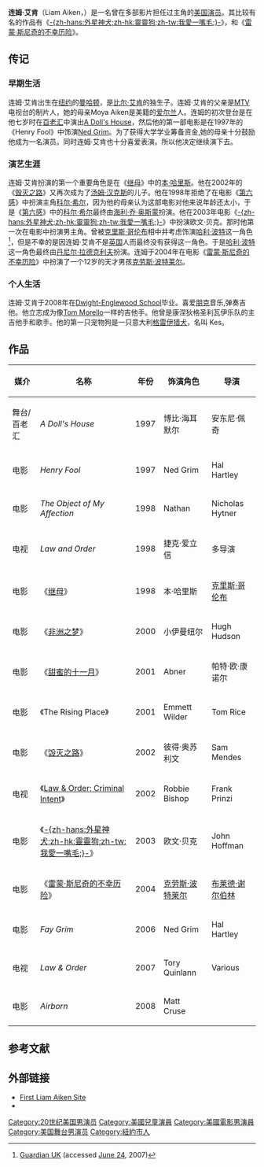 {{藝人
| 姓名 = 连姆·艾肯<br>{{lang|en|Liam Aiken}}
| 類型 = 男演員
| 圖片 = Liamaiken.jpg
| 圖片尺寸 = 150px
| 圖片簡介 = Liam Aiken在Fay Grim纽约首映礼上
| 原名 = Liam Padraic Aiken
| 外文名 = 
| 外文 = 
| 英文名 = Liam Aiken
| 綽號 = 
| 國籍 = {{USA}}
| 民族 =
| 籍貫 =
| 出生日期 = {{birth date and age|1990|1|7}}
| 出生地點 = {{USA}}[[纽约|纽约]]
| 逝世日期 =  
| 逝世地點 = 
| 星座 = 
| 職業 = [[演員|演員]]
| 語言 =  
| 三圍 = 
| 血型 =
| 身高 = 
| 體重 = 
| 教育程度 = 
| 宗教信仰 = 
| 配偶 =
| 音樂類型 = 
| 演奏樂器 = 
| 出身地 = 
| 出道作 = 
| 出道日期 = 1997年
| 代表作 = 《[[雷蒙·斯尼奇的不幸历险|雷蒙·斯尼奇的不幸历险]]》 中的 '''[[克劳斯·波特莱尔|克劳斯·波特莱尔]]'''
| 活躍年代 = 1997年至今
| 唱片公司 = 
| 經紀公司 =
| 網站 = 
| 相關團體 = 
| 獎項 = 
| IMDb = 0014582
| 現任成員 = 
| 過往成員 = 
| 音樂專輯 = 
| 電影 = 
| 電視節目 = 
| 舞臺劇 = 
| 書籍 = }}
'''连姆·艾肯'''（Liam Aiken，{{bd|1990年|1月7日||}}）是一名曾在多部影片担任过主角的[[美国演员|美国演员]]。其比较有名的作品有《[[外星神犬|-{zh-hans:外星神犬;zh-hk:靈靈狗;zh-tw:我愛一嘴毛;}-]]》，和《[[雷蒙·斯尼奇的不幸历险|雷蒙·斯尼奇的不幸历险]]》。

== 传记 ==
===早期生活===
连姆·艾肯出生在[[纽约|纽约]]的[[曼哈顿|曼哈顿]]，是[[比尔·艾肯|比尔·艾肯]]的独生子。连姆·艾肯的父亲是[[MTV|MTV]]电视台的制片人，她的母亲Moya Aiken是美籍的[[爱尔兰|爱尔兰]]人。连姆的初次登台是在他七岁时在[[百老汇|百老汇]]中演出[[A_Doll's_House|A Doll's House]]，然后他的第一部电影是在1997年的《Henry Fool》中饰演[[Ned_Grim|Ned Grim]]。为了获得大学学业筹备资金,她的母亲十分鼓励他成为一名演员。同时连姆·艾肯也十分喜爱表演。所以他决定继续演下去。

===演艺生涯===

连姆·艾肯扮演的第一个重要角色是在《[[继母(电影)|继母]]》中的[[本·哈里斯|本·哈里斯]]。他在2002年的《[[毁灭之路|毁灭之路]]》又再次成为了[[汤姆·汉克斯|汤姆·汉克斯]]的儿子。他在1998年拒绝了在电影《[[第六感_(电影)|第六感]]》中扮演主角[[科尔·希尔|科尔·希尔]]，因为他的母亲认为这部电影对他来说年龄还太小，于是《[[第六感_(电影)|第六感]]》中的[[科尔·希尔|科尔·希尔]]最终由[[海利·乔·奥斯蒙|海利·乔·奥斯蒙]]扮演。他在2003年电影《[[外星神犬|-{zh-hans:外星神犬;zh-hk:靈靈狗;zh-tw:我愛一嘴毛;}-]]》中扮演欧文·贝克。那时他第一次在电影中扮演男主角。曾被[[克里斯·哥伦布|克里斯·哥伦布]]相中并考虑饰演[[哈利·波特|哈利·波特]]这一角色<ref name="liam_aiken_harry_potter">[http://film.guardian.co.uk/harrypotter/news/0,,540822,00.html Guardian UK] {{Wayback|url=http://film.guardian.co.uk/harrypotter/news/0,,540822,00.html |date=20071014044829 }} (accessed [[June_24|June 24]], 2007)</ref>，但是不幸的是因连姆·艾肯不是[[英国|英国]]人而最终没有获得这一角色。于是[[哈利·波特|哈利·波特]]这一角色最终由[[丹尼尔·拉德克利夫|丹尼尔·拉德克利夫]]扮演。连姆于2004年在电影《[[雷蒙·斯尼奇的不幸历险|雷蒙·斯尼奇的不幸历险]]》中扮演了一个12岁的天才男孩[[克劳斯·波特莱尔|克劳斯·波特莱尔]]。

===个人生活===
连姆·艾肯于2008年在[[Dwight-Englewood_School|Dwight-Englewood School]]毕业。喜爱[[朋克|朋克]]音乐,弹奏吉他。他立志成为像[[Tom_Morello|Tom Morello]]一样的吉他手。他曾是康涅狄格圣利瓦伊乐队的主吉他手和歌手。他的第一只宠物狗是一只意大利[[格雷伊猎犬|格雷伊猎犬]]，名叫 Kes。

==作品==

{| class="wikitable"
|- bgcolor="#CCCCCC" align="center"
!媒介
!名称
!年份
!饰演角色
!导演
|-
| 舞台/百老汇
| ''A Doll's House''
| 1997
| 博比·海耳默尔
| 安东尼·佩奇
|-
| 电影
| ''Henry Fool''
| 1997
| Ned Grim
| Hal Hartley
|-
| 电影
| ''The Object of My  Affection''
| 1998
| Nathan
| Nicholas Hytner
|-
| 电视
| ''Law and Order''
| 1998
| 捷克·爱立信
| 多导演
|-
| 电影
| 《[[继母(电影)|继母]]》
| 1998
| 本·哈里斯
| [[克里斯·哥伦布|克里斯·哥伦布]]
|-
| 电影
| 《[[非洲之梦|非洲之梦]]》
| 2000
| 小伊曼纽尔
| Hugh Hudson
|-
| 电影
| 《[[甜蜜的十一月|甜蜜的十一月]]》
| 2001
| Abner
| 帕特·欧·康诺尔
|-
| 电影
| 《The Rising Place》
| 2001
| Emmett Wilder
| Tom Rice
|-
| 电影
| 《[[毁灭之路|毁灭之路]]》
| 2002
| 彼得·奥苏利文
| Sam Mendes
|-
| 电视
| 《[[Law_&_Order:_Criminal_Intent|Law & Order: Criminal Intent]]》
| 2002
| Robbie Bishop
| Frank Prinzi
|-
| 电影
| 《[[外星神犬|-{zh-hans:外星神犬;zh-hk:靈靈狗;zh-tw:我愛一嘴毛;}-]]》
| 2003
| 欧文·贝克
| John Hoffman
|-
| 电影
| 《[[雷蒙·斯尼奇的不幸历险|雷蒙·斯尼奇的不幸历险]]》
| 2004
| [[克劳斯·波特莱尔|克劳斯·波特莱尔]]
| [[布莱德·谢尔伯林|布莱德·谢尔伯林]]
|-
| 电影
| ''Fay Grim''
| 2006
| Ned Grim
| Hal Hartley
|-
| 电视
| ''Law & Order''
| 2007
| Tory Quinlann
| Various
|-
| 电影
| ''Airborn''
| 2008
| Matt Cruse
| 
|}

==参考文献==
<div class="references-small">
<references />
</div>

==外部链接==
* [https://web.archive.org/web/20091023083337/http://www.liam-aiken.us/ First Liam Aiken Site]
* {{imdb name|id=0014582|name=Liam Aiken}}

{{Authority control}}
{{DEFAULTSORT:Aiken, Liam}}
[[Category:20世纪美国男演员|Category:20世纪美国男演员]]
[[Category:美國兒童演員|Category:美國兒童演員]]
[[Category:美國電影男演員|Category:美國電影男演員]]
[[Category:美国舞台男演员|Category:美国舞台男演员]]
[[Category:紐約市人|Category:紐約市人]]
